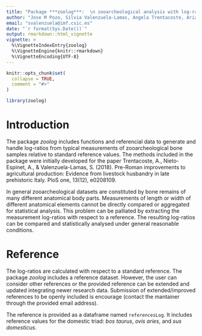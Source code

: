 ```yaml
---
title: "Package ***zoolog***:  \n zooarcheological analysis with log-ratios."
author: "Jose M Pozo, Silvia Valenzuela-Lamas, Angela Trentacoste, Ariadna Nieto-Espinet, and Silvia Guimarães Chiarelli"
email: "svalenzuela@imf.csic.es"
date: "`r format(Sys.Date())`"
output: rmarkdown::html_vignette
vignette: >
  %\VignetteIndexEntry{zoolog}
  %\VignetteEngine{knitr::rmarkdown}
  %\VignetteEncoding{UTF-8}
---
```


```r
knitr::opts_chunk$set(
  collapse = TRUE,
  comment = "#>"
)
```

```r
library(zoolog)
```

# Introduction

The package *zoolog* includes functions and referencial data to generate and 
handle log-ratios from typical measurements of zooarcheological bone samples 
relative to standard reference values.
The methods included in the package were initially developed for the paper 
Trentacoste, A., Nieto-Espinet, A., & Valenzuela-Lamas, S. (2018).
Pre-Roman improvements to agricultural production: Evidence from livestock 
husbandry in late prehistoric Italy. PloS one, 13(12), e0208109.

In general zooarcheological datasets are constituted by bone remains of many 
different anatomical body parts. Measurements of length or width of different 
anatomical elements cannot be directly compared or aggregated for statistical 
analysis. This problem can be palliated by extracting the measurement log-ratios 
with respect to a reference. The resulting log-ratios can be compared and 
statistically analysed under general reasonable conditions.

# Reference

The log-ratios are calculated with respect to a standard reference. The package
*zoolog* includes a reference dataset. However, the user can consider other 
references or the provided reference can be extended and updated integrating
newer research data. Submission of extended/improved references to be openly 
included is encourage (contact the mantainer through the provided email address).

The reference is provided as a dataframe named `referencesLog`. It includes 
reference values for the domestic triad: *bos taurus*, *ovis aries*, and 
*sus domesticus*.
